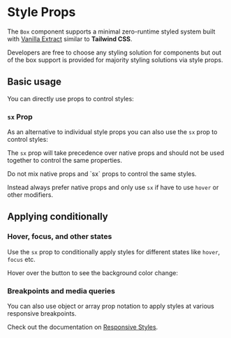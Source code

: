 
# Style Props

The `Box` component supports a minimal zero-runtime styled system built with [Vanilla Extract](https://vanilla-extract.style/) similar to **Tailwind CSS**.

Developers are free to choose any styling solution for components but out of the box support is provided for majority styling solutions via style props.

## Basic usage

You can directly use props to control styles:

<ax-demo name="styles-prop-usage" />

### `sx` Prop

As an alternative to individual style props you can also use the `sx` prop to control styles:

<ax-demo name="styles-sx/usage" />

The `sx` prop will take precedence over native props and should not be used together to control the same properties.

<Callout type="warning">
  Do not mix native props and `sx` props to control the same styles.
</Callout>

<ax-demo name="styles-sx/order-usage" />

Instead always prefer native props and only use `sx` if have to use `hover` or other modifiers.

## Applying conditionally

### Hover, focus, and other states

Use the `sx` prop to conditionally apply styles for different states like `hover`, `focus` etc.

Hover over the button to see the background color change:

<ax-demo name="styles-sx/hover-usage" />

### Breakpoints and media queries

You can also use object or array prop notation to apply styles at various responsive breakpoints.

<ax-demo
  iframe="/styled-system/index-demo/"
  name="styles-sx/responsive-usage"
/>

Check out the documentation on [Responsive Styles](/styled-system/responsive-styles/).
